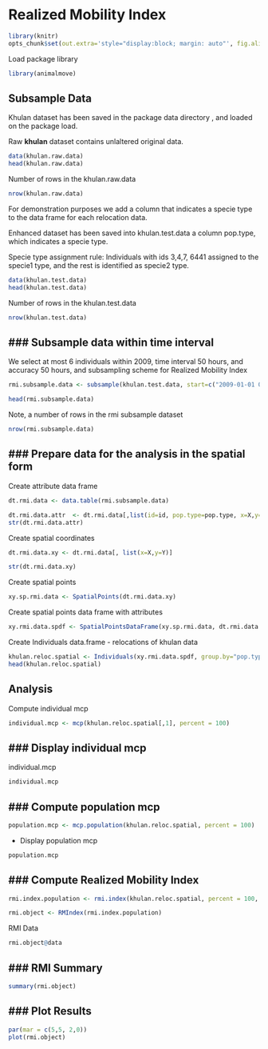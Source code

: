 <!--
%\VignetteEngine{knitr::docco_classic}
%\VignetteIndexEntry{An Introduction to the animalmove package}
-->

Realized Mobility Index
=======================================


```r
library(knitr)
opts_chunk$set(out.extra='style="display:block; margin: auto"', fig.align="center")
```

Load package library
```r
library(animalmove)
```

Subsample Data
------------

Khulan dataset has been saved in the package data directory , and loaded on the package load.

Raw **khulan** dataset contains unlaltered original data.

```r
data(khulan.raw.data)
head(khulan.raw.data)
```

Number of rows in the khulan.raw.data
```r
nrow(khulan.raw.data)
```


For demonstration purposes we add a column that indicates a specie type to the data frame for each relocation data.

Enhanced dataset has been saved into khulan.test.data a column pop.type, which indicates a specie type.

Specie type assignment rule:  Individuals with ids 3,4,7, 6441 assigned to the specie1 type, and the rest is identified as specie2 type.

```r
data(khulan.test.data)
head(khulan.test.data)
```

Number of rows in the khulan.test.data

```r
nrow(khulan.test.data)
```

### Subsample data within time interval
--------------------------------------

We select at most 6 individuals within 2009, time interval 50 hours, and accuracy 50 hours, and subsampling scheme for Realized Mobility Index
```r
rmi.subsample.data <- subsample(khulan.test.data, start=c("2009-01-01 00:00"),end="2009-12-31 00:00",interval=c("50 hours"),accuracy=c("3 mins"),minIndiv=3,maxIndiv=6,mustIndiv=NULL,index.type="rmi")

head(rmi.subsample.data)
```

Note, a number of rows in the rmi subsample dataset

```r
nrow(rmi.subsample.data)

```

### Prepare data for the analysis in the spatial form
----------------------------

Create attribute data frame

```r
dt.rmi.data <- data.table(rmi.subsample.data)

dt.rmi.data.attr  <- dt.rmi.data[,list(id=id, pop.type=pop.type, x=X,y=Y, time=time, time.lag=time.lag, age=age, elevation= elevation, behaviour = behaviour)]
str(dt.rmi.data.attr)
```

Create spatial coordinates
```r
dt.rmi.data.xy <- dt.rmi.data[, list(x=X,y=Y)]

str(dt.rmi.data.xy)
```

Create spatial points
```r
xy.sp.rmi.data <- SpatialPoints(dt.rmi.data.xy)
```

Create spatial points data frame with attributes
```r
xy.rmi.data.spdf <- SpatialPointsDataFrame(xy.sp.rmi.data, dt.rmi.data.attr)
```

Create Individuals data.frame - relocations of khulan data
```r
khulan.reloc.spatial <- Individuals(xy.rmi.data.spdf, group.by="pop.type")
head(khulan.reloc.spatial)
```

Analysis
----------------------------

Compute individual mcp
```r
individual.mcp <- mcp(khulan.reloc.spatial[,1], percent = 100)
```

### Display individual mcp
----------------------------------

individual.mcp
```r
individual.mcp
```

### Compute population mcp
----------------------------------
```r
population.mcp <- mcp.population(khulan.reloc.spatial, percent = 100)
```

* Display population mcp
```r
population.mcp
```

### Compute Realized Mobility Index
----------------------------------
```r
rmi.index.population <- rmi.index(khulan.reloc.spatial, percent = 100, id = "id")

rmi.object <- RMIndex(rmi.index.population)
```

RMI Data 
```r
rmi.object@data
```

### RMI Summary
----------------------------------
```r
summary(rmi.object)
```
### Plot Results
----------------------------------

```r
par(mar = c(5,5, 2,0))
plot(rmi.object)
```

